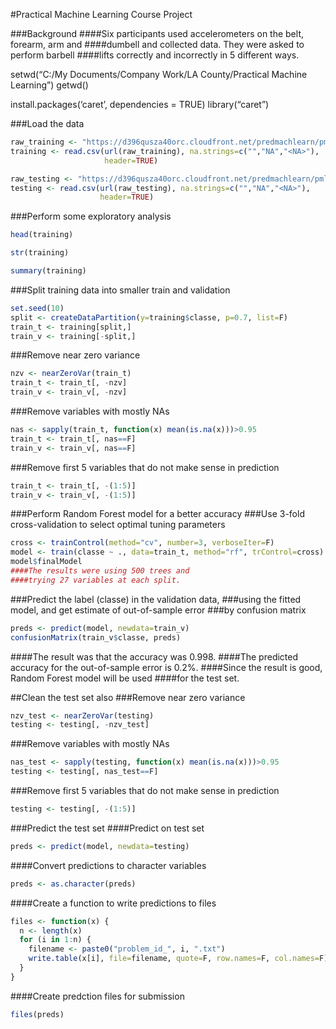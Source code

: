 #Practical Machine Learning Course Project

###Background
####Six participants used accelerometers on the belt, forearm, arm and
####dumbell and collected data.  They were asked to perform barbell
####lifts correctly and incorrectly in 5 different ways.

setwd("C:/My Documents/Company Work/LA County/Practical Machine Learning")
getwd()

install.packages('caret', dependencies = TRUE)
library("caret")

###Load the data
```r
raw_training <- "https://d396qusza40orc.cloudfront.net/predmachlearn/pml-training.csv"
training <- read.csv(url(raw_training), na.strings=c("","NA","<NA>"),
                     header=TRUE)

raw_testing <- "https://d396qusza40orc.cloudfront.net/predmachlearn/pml-testing.csv"
testing <- read.csv(url(raw_testing), na.strings=c("","NA","<NA>"),
                    header=TRUE)
```
###Perform some exploratory analysis
```r
head(training)
```
```r
str(training)
```
```r
summary(training)
```
###Split training data into smaller train and validation
```r
set.seed(10)
split <- createDataPartition(y=training$classe, p=0.7, list=F)
train_t <- training[split,]
train_v <- training[-split,]
```
###Remove near zero variance
```r
nzv <- nearZeroVar(train_t)
train_t <- train_t[, -nzv]
train_v <- train_v[, -nzv]
```
###Remove variables with mostly NAs
```r
nas <- sapply(train_t, function(x) mean(is.na(x)))>0.95
train_t <- train_t[, nas==F]
train_v <- train_v[, nas==F]
```
###Remove first 5 variables that do not make sense in prediction
```r
train_t <- train_t[, -(1:5)]
train_v <- train_v[, -(1:5)]
```
###Perform Random Forest model for a better accuracy
###Use 3-fold cross-validation to select optimal tuning parameters
```r
cross <- trainControl(method="cv", number=3, verboseIter=F)
model <- train(classe ~ ., data=train_t, method="rf", trControl=cross)
model$finalModel
####The results were using 500 trees and
####trying 27 variables at each split.
```
###Predict the label (classe) in the validation data,
###using the fitted model, and get estimate of out-of-sample error
###by confusion matrix
```r
preds <- predict(model, newdata=train_v)
confusionMatrix(train_v$classe, preds)
```
####The result was that the accuracy was 0.998.
####The predicted accuracy for the out-of-sample error is 0.2%.
####Since the result is good, Random Forest model will be used
####for the test set.

##Clean the test set also
###Remove near zero variance
```r
nzv_test <- nearZeroVar(testing)
testing <- testing[, -nzv_test]
```
###Remove variables with mostly NAs
```r
nas_test <- sapply(testing, function(x) mean(is.na(x)))>0.95
testing <- testing[, nas_test==F]
```
###Remove first 5 variables that do not make sense in prediction
```r
testing <- testing[, -(1:5)]
```

###Predict the test set
####Predict on test set
```r
preds <- predict(model, newdata=testing)
```
####Convert predictions to character variables
```r
preds <- as.character(preds)
```
####Create a function to write predictions to files
```r
files <- function(x) {
  n <- length(x)
  for (i in 1:n) {
    filename <- paste0("problem_id_", i, ".txt")
    write.table(x[i], file=filename, quote=F, row.names=F, col.names=F)
  }
}
```
####Create predction files for submission
```r
files(preds)
```
